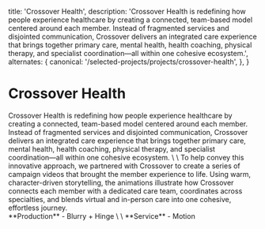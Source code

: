 
  title: 'Crossover Health',
  description:
    'Crossover Health is redefining how people experience healthcare by creating a connected, team-based model centered around each member. Instead of fragmented services and disjointed communication, Crossover delivers an integrated care experience that brings together primary care, mental health, health coaching, physical therapy, and specialist coordination—all within one cohesive ecosystem.',
  alternates: {
    canonical: '/selected-projects/projects/crossover-health',
  },
}

# Crossover Health

<section className="grid md:grid-cols-2 gap-8 my-8">
  <div className="bg-[rgba(255,255,255,0.05)]">
Crossover Health is redefining how people experience healthcare by creating a connected, team-based model centered around each member. Instead of fragmented services and disjointed communication, Crossover delivers an integrated care experience that brings together primary care, mental health, health coaching, physical therapy, and specialist coordination—all within one cohesive ecosystem.
\
\
To help convey this innovative approach, we partnered with Crossover to create a series of campaign videos that brought the member experience to life. Using warm, character-driven storytelling, the animations illustrate how Crossover connects each member with a dedicated care team, coordinates across specialties, and blends virtual and in-person care into one cohesive, effortless journey.

  </div>
<div>
  <div className="bg-[rgba(255,255,255,0.05)]">
      **Production**
    - Blurry + Hinge
    \
    \
    **Service**
    - Motion
  </div>
</div>
</section>
      <VimeoEmbed
        videoId="1070011993"
        title="Meet Crossover Health"
      />
      <VimeoEmbed
        videoId="1070013492"
        title="Crossover Health | I Need a Doctor"
      />
      <VimeoEmbed
        videoId="1070012591"
        title="Crossover Health | Every Step of the Way"
      />